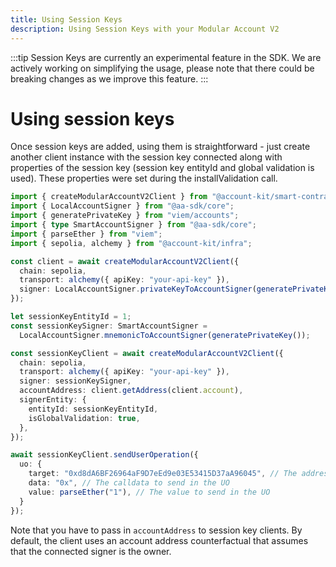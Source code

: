 ```yaml
---
title: Using Session Keys
description: Using Session Keys with your Modular Account V2
---
```


:::tip
Session Keys are currently an experimental feature in the SDK. We are actively working on simplifying the usage, please note that there could be breaking changes as we improve this feature.
:::

# Using session keys

Once session keys are added, using them is straightforward - just create another client instance with the session key connected along with properties of the session key (session key entityId and global validation is used). These properties were set during the installValidation call.

```ts twoslash
import { createModularAccountV2Client } from "@account-kit/smart-contracts";
import { LocalAccountSigner } from "@aa-sdk/core";
import { generatePrivateKey } from "viem/accounts";
import { type SmartAccountSigner } from "@aa-sdk/core";
import { parseEther } from "viem";
import { sepolia, alchemy } from "@account-kit/infra";

const client = await createModularAccountV2Client({
  chain: sepolia,
  transport: alchemy({ apiKey: "your-api-key" }),
  signer: LocalAccountSigner.privateKeyToAccountSigner(generatePrivateKey()),
});

let sessionKeyEntityId = 1;
const sessionKeySigner: SmartAccountSigner =
  LocalAccountSigner.mnemonicToAccountSigner(generatePrivateKey());

const sessionKeyClient = await createModularAccountV2Client({
  chain: sepolia,
  transport: alchemy({ apiKey: "your-api-key" }),
  signer: sessionKeySigner,
  accountAddress: client.getAddress(client.account),
  signerEntity: {
    entityId: sessionKeyEntityId,
    isGlobalValidation: true,
  },
});

await sessionKeyClient.sendUserOperation({
  uo: {
    target: "0xd8dA6BF26964aF9D7eEd9e03E53415D37aA96045", // The address to call in the UO
    data: "0x", // The calldata to send in the UO
    value: parseEther("1"), // The value to send in the UO
  }
});
```

Note that you have to pass in `accountAddress` to session key clients. By default, the client uses an account address counterfactual that assumes that the connected signer is the owner.

